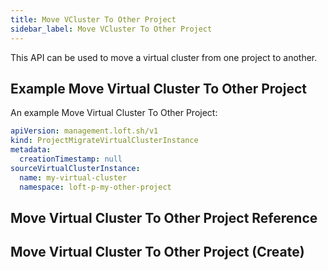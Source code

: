 ```yaml
---
title: Move VCluster To Other Project
sidebar_label: Move VCluster To Other Project
---
```



This API can be used to move a virtual cluster from one project to another.

## Example Move Virtual Cluster To Other Project

An example Move Virtual Cluster To Other Project:

```yaml
apiVersion: management.loft.sh/v1
kind: ProjectMigrateVirtualClusterInstance
metadata:
  creationTimestamp: null
sourceVirtualClusterInstance:
  name: my-virtual-cluster
  namespace: loft-p-my-other-project
```

## Move Virtual Cluster To Other Project Reference

<Reference />

## Move Virtual Cluster To Other Project (Create)

<SubResourceCreate />
